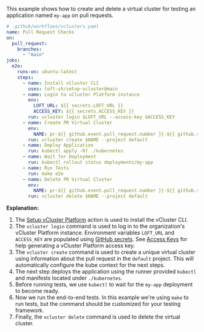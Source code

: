 This example shows how to create and delete a virtual cluster for testing an application named `my-app` on pull requests.

```yaml
# .github/workflows/vclusters.yaml
name: Pull Request Checks
on:
  pull_request:
    branches:
      - "main"
jobs:
  e2e:
    runs-on: ubuntu-latest
    steps:
      - name: Install vCluster CLI
        uses: loft-sh/setup-vcluster@main
      - name: Login to vCluster Platform instance
        env:
          LOFT_URL: ${{ secrets.LOFT_URL }}
          ACCESS_KEY: ${{ secrets.ACCESS_KEY }}
        run: vcluster login $LOFT_URL --access-key $ACCESS_KEY
      - name: Create PR Virtual Cluster
        env:
          NAME: pr-${{ github.event.pull_request.number }}-${{ github.sha }}-${{ github.run_id }}
        run: vcluster create $NAME --project default
      - name: Deploy Application
        run: kubectl apply -Rf ./kubernetes
      - name: Wait for Deployment
        run: kubectl rollout status deployments/my-app
      - name: Run Tests
        run: make e2e
      - name: Delete PR Virtual Cluster
        env:
          NAME: pr-${{ github.event.pull_request.number }}-${{ github.sha }}-${{ github.run_id }}
        run: vcluster delete $NAME --project default
```

**Explanation:**

1. The [Setup vCluster Platform](https://github.com/loft-sh/setup-vcluster) action is used to install the vCluster CLI.
2. The `vcluster login` command is used to log in to the organization's vCluster Platform instance. Environment variables `LOFT_URL` and `ACCESS_KEY` are populated using [GitHub secrets](https://docs.github.com/en/actions/security-guides/using-secrets-in-github-actions). See [Access Keys](https://www.vcluster.com/docs/platform/administer/users-permissions/access-keys) for help generating a vCluster Platform access key.
3. The `vcluster create` command is used to create a unique virtual cluster using information about the pull request in the `default` project. This will automatically configure the kube context for the next steps.
4. The next step deploys the application using the runner provided `kubectl` and manifests located under `./kubernetes`.
5. Before running tests, we use `kubectl` to wait for the `my-app` deployment to become ready.
6. Now we run the end-to-end tests. In this example we're using `make` to run tests, but the command should be customized for your testing framework.
7. Finally, the `vcluster delete` command is used to delete the virtual cluster.
